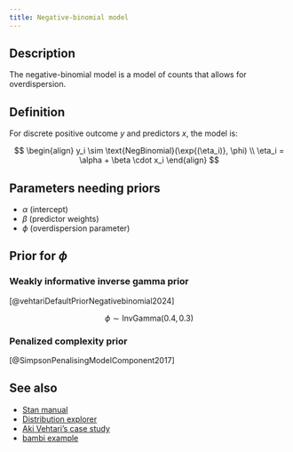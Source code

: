 ```yaml
---
title: Negative-binomial model
---
```


## Description

The negative-binomial model is a model of counts that allows for
overdispersion.

## Definition

For discrete positive outcome $y$ and predictors $x$, the model is:

$$
\begin{align}
y_i \sim \text{NegBinomial}(\exp{(\eta_i)}, \phi) \\
\eta_i = \alpha + \beta \cdot x_i
\end{align}
$$

## Parameters needing priors

- $\alpha$ (intercept)
- $\beta$ (predictor weights)
- $\phi$ (overdispersion parameter)

## Prior for $\phi$

### Weakly informative inverse gamma prior

[@vehtariDefaultPriorNegativebinomial2024]

$$
\phi \sim \text{InvGamma}(0.4, 0.3)
$$

### Penalized complexity prior

[@SimpsonPenalisingModelComponent2017]

## See also

- [Stan manual](https://mc-stan.org/docs/functions-reference/unbounded_discrete_distributions.html#negative-binomial-distribution)
- [Distribution explorer](https://distribution-explorer.github.io/discrete/negative_binomial.html)
- [Aki Vehtari's case study](https://users.aalto.fi/~ave/modelselection/roaches.html#3_Negative_binomial_model)
- [bambi example](https://bambinos.github.io/bambi/notebooks/negative_binomial.html)

